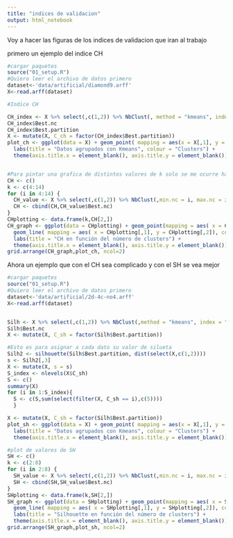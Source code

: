 ```yaml
---
title: "indices de validacion"
output: html_notebook
---
```


Voy a hacer las figuras de los indices de validacion que iran al trabajo

primero un ejemplo del indice CH

```r
#cargar paquetes
source("01_setup.R")
#Quiero leer el archivo de datos primero
dataset<-'data/artificial/diamond9.arff'
X<-read.arff(dataset)

#Indice CH

CH_index <- X %>% select(,c(1,2)) %>% NbClust(, method = "kmeans", index = "ch")
CH_index$Best.nc
CH_index$Best.partition
X <- mutate(X, C_ch = factor(CH_index$Best.partition))
plot_ch <- ggplot(data = X) + geom_point( mapping = aes(x = X[,1], y = X[,2], color = C_ch)) + 
  labs(title = "Datos agrupados con Kmeans", colour = "Clusters") + 
  theme(axis.title.x = element_blank(), axis.title.y = element_blank())


#Para pintar una grafica de distintos valores de k solo se me ocurre hacer CH fijando el min-nc y el max.nc al mismo
CH <- c()
k <- c(4:14)
for (i in 4:14) {
  CH_value <- X %>% select(,c(1,2)) %>% NbClust(,min.nc = i, max.nc = i, method = "kmeans", index = "ch")
  CH <- cbind(CH,CH_value$Best.nc)
}
CHplotting <- data.frame(k,CH[2,])
CH_graph <- ggplot(data = CHplotting) + geom_point(mapping = aes( x = CHplotting[,1], y = CHplotting[,2]), size = 5, color = "red") + 
  geom_line( mapping = aes( x = CHplotting[,1], y = CHplotting[,2]), color = "blue", size = 1) +
  labs(title = "CH en función del número de clusters") + 
  theme(axis.title.x = element_blank(), axis.title.y = element_blank())
grid.arrange(CH_graph,plot_ch, ncol=2)


```



Ahora un ejemplo que con el CH sea complicado y con el SH se vea mejor

```r
#cargar paquetes
source("01_setup.R")
#Quiero leer el archivo de datos primero
dataset<-'data/artificial/2d-4c-no4.arff'
X<-read.arff(dataset)


Silh <- X %>% select(,c(1,2)) %>% NbClust(,method = "kmeans", index = "silhouette")
Silh$Best.nc
X <- mutate(X, C_sh = factor(Silh$Best.partition))

#Esto es para asignar a cada dato su valor de silueta
Silh2 <- silhouette(Silh$Best.partition, dist(select(X,c(1,2))))
s <- Silh2[,3]
X <- mutate(X, s = s)
S_index <- nlevels(X$C_sh)
S <- c()
summary(X)
for (i in 1:S_index){
  S <- c(S,sum(select(filter(X, C_sh == i),c(5))))
  }

X <- mutate(X, C_sh = factor(Silh$Best.partition))
plot_sh <- ggplot(data = X) + geom_point( mapping = aes(x = X[,1], y = X[,2], color = C_sh)) + 
  labs(title = "Datos agrupados con Kmeans", colour = "Clusters") + 
  theme(axis.title.x = element_blank(), axis.title.y = element_blank())

#plot de valores de SH
SH <- c()
k <- c(2:8)
for (i in 2:8) {
  SH_value <- X %>% select(,c(1,2)) %>% NbClust(,min.nc = i, max.nc = i, method = "kmeans", index = "silhouette")
  SH <- cbind(SH,SH_value$Best.nc)
}
SHplotting <- data.frame(k,SH[2,])
SH_graph <- ggplot(data = SHplotting) + geom_point(mapping = aes( x = SHplotting[,1], y = SHplotting[,2]), size = 5, color = "purple") + 
  geom_line( mapping = aes( x = SHplotting[,1], y = SHplotting[,2]), color = "green", size = 1) +
  labs(title = "Silhouette en función del número de clusters") + 
  theme(axis.title.x = element_blank(), axis.title.y = element_blank())
grid.arrange(SH_graph,plot_sh, ncol=2)

```
